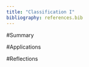```yaml
---
title: "Classification I"
bibliography: references.bib
---
```


#Summary

#Applications

#Reflections